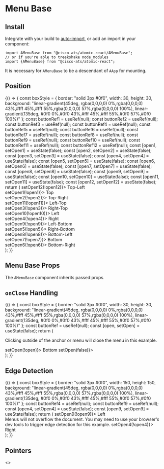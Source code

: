 


<Meta title="Extend/Menu Base" component={AMenuBase} />

# Menu Base

## Install

Integrate with your build to [auto-import](?path=/docs/getting-started--page#integrating), or add an import in your component:

```
import AMenuBase from "@cisco-ats/atomic-react/AMenuBase";
// or if you're able to treekshake node_modules
import {AMenuBase} from "@cisco-ats/atomic-react";
```

It is necessary for `AMenuBase` to be a descendant of `AApp` for mounting.

## Position

<Canvas>
  <Story name="position-1">
    <YourComponent>
      {() => {
        const boxStyle = {
          border: "solid 3px #0f0",
          width: 30,
          height: 30,
          background:
            "linear-gradient(45deg, rgba(0,0,0,0) 0%,rgba(0,0,0,0) 43%,#fff 45%,#fff 55%,rgba(0,0,0,0) 57%,rgba(0,0,0,0) 100%), linear-gradient(135deg, #0f0 0%,#0f0 43%,#fff 45%,#fff 55%,#0f0 57%,#0f0 100%)"
        };
        const buttonRef1 = useRef(null);
        const buttonRef2 = useRef(null);
        const buttonRef3 = useRef(null);
        const buttonRef4 = useRef(null);
        const buttonRef5 = useRef(null);
        const buttonRef6 = useRef(null);
        const buttonRef7 = useRef(null);
        const buttonRef8 = useRef(null);
        const buttonRef9 = useRef(null);
        const buttonRef10 = useRef(null);
        const buttonRef11 = useRef(null);
        const buttonRef12 = useRef(null);
        const [open1, setOpen1] = useState(false);
        const [open2, setOpen2] = useState(false);
        const [open3, setOpen3] = useState(false);
        const [open4, setOpen4] = useState(false);
        const [open5, setOpen5] = useState(false);
        const [open6, setOpen6] = useState(false);
        const [open7, setOpen7] = useState(false);
        const [open8, setOpen8] = useState(false);
        const [open9, setOpen9] = useState(false);
        const [open10, setOpen10] = useState(false);
        const [open11, setOpen11] = useState(false);
        const [open12, setOpen12] = useState(false);
        return (
          <AContainer>
            <ARow>
              <ACol cols="2" />
              <ACol className="text-right">
                <AButton ref={buttonRef12} onClick={() => setOpen12(!open12)}>
                  Top-Left
                </AButton>
                <AMenuBase
                  anchorRef={buttonRef12}
                  open={open12}
                  placement="top-left">
                  <div style={boxStyle} />
                </AMenuBase>
              </ACol>
              <ACol className="text-center">
                <AButton ref={buttonRef1} onClick={() => setOpen1(!open1)}>
                  Top
                </AButton>
                <AMenuBase anchorRef={buttonRef1} open={open1} placement="top">
                  <div style={boxStyle} />
                </AMenuBase>
              </ACol>
              <ACol>
                <AButton ref={buttonRef2} onClick={() => setOpen2(!open2)}>
                  Top-Right
                </AButton>
                <AMenuBase
                  anchorRef={buttonRef2}
                  open={open2}
                  placement="top-right">
                  <div style={boxStyle} />
                </AMenuBase>
              </ACol>
              <ACol cols="2" />
            </ARow>
            <ARow>
              <ACol className="text-right">
                <AButton ref={buttonRef11} onClick={() => setOpen11(!open11)}>
                  Left-Top
                </AButton>
                <AMenuBase
                  anchorRef={buttonRef11}
                  open={open11}
                  placement="left-top">
                  <div style={boxStyle} />
                </AMenuBase>
              </ACol>
              <ACol cols="8" />
              <ACol>
                <AButton ref={buttonRef3} onClick={() => setOpen3(!open3)}>
                  Right-Top
                </AButton>
                <AMenuBase
                  anchorRef={buttonRef3}
                  open={open3}
                  placement="right-top">
                  <div style={boxStyle} />
                </AMenuBase>
              </ACol>
            </ARow>
            <ARow>
              <ACol className="text-right">
                <AButton ref={buttonRef10} onClick={() => setOpen10(!open10)}>
                  Left
                </AButton>
                <AMenuBase
                  anchorRef={buttonRef10}
                  open={open10}
                  placement="left">
                  <div style={boxStyle} />
                </AMenuBase>
              </ACol>
              <ACol cols="8" />
              <ACol>
                <AButton ref={buttonRef4} onClick={() => setOpen4(!open4)}>
                  Right
                </AButton>
                <AMenuBase
                  anchorRef={buttonRef4}
                  open={open4}
                  placement="right">
                  <div style={boxStyle} />
                </AMenuBase>
              </ACol>
            </ARow>
            <ARow>
              <ACol className="text-right">
                <AButton ref={buttonRef9} onClick={() => setOpen9(!open9)}>
                  Left-Bottom
                </AButton>
                <AMenuBase
                  anchorRef={buttonRef9}
                  open={open9}
                  placement="left-bottom">
                  <div style={boxStyle} />
                </AMenuBase>
              </ACol>
              <ACol cols="8" />
              <ACol>
                <AButton ref={buttonRef5} onClick={() => setOpen5(!open5)}>
                  Right-Bottom
                </AButton>
                <AMenuBase
                  anchorRef={buttonRef5}
                  open={open5}
                  placement="right-bottom">
                  <div style={boxStyle} />
                </AMenuBase>
              </ACol>
            </ARow>
            <ARow>
              <ACol cols="2" />
              <ACol className="text-right">
                <AButton ref={buttonRef8} onClick={() => setOpen8(!open8)}>
                  Bottom-Left
                </AButton>
                <AMenuBase
                  anchorRef={buttonRef8}
                  open={open8}
                  placement="bottom-left">
                  <div style={boxStyle} />
                </AMenuBase>
              </ACol>
              <ACol className="text-center">
                <AButton ref={buttonRef7} onClick={() => setOpen7(!open7)}>
                  Bottom
                </AButton>
                <AMenuBase
                  anchorRef={buttonRef7}
                  open={open7}
                  placement="bottom">
                  <div style={boxStyle} />
                </AMenuBase>
              </ACol>
              <ACol>
                <AButton ref={buttonRef6} onClick={() => setOpen6(!open6)}>
                  Bottom-Right
                </AButton>
                <AMenuBase
                  anchorRef={buttonRef6}
                  open={open6}
                  placement="bottom-right">
                  <div style={boxStyle} />
                </AMenuBase>
              </ACol>
              <ACol cols="2" />
            </ARow>
          </AContainer>
        );
      }}
    </YourComponent>
  </Story>
</Canvas>

## Menu Base Props

The `AMenuBase` component inherits passed props.

<ArgsTable of={AMenuBase} />

## `onClose` Handling

<Canvas>
  <Story name="onclose-1">
    <YourComponent>
      {() => {
        const boxStyle = {
          border: "solid 3px #0f0",
          width: 30,
          height: 30,
          background:
            "linear-gradient(45deg, rgba(0,0,0,0) 0%,rgba(0,0,0,0) 43%,#fff 45%,#fff 55%,rgba(0,0,0,0) 57%,rgba(0,0,0,0) 100%), linear-gradient(135deg, #0f0 0%,#0f0 43%,#fff 45%,#fff 55%,#0f0 57%,#0f0 100%)"
        };
        const buttonRef = useRef(null);
        const [open, setOpen] = useState(false);
        return (
          <AContainer fluid>
            <ARow>
              <ACol className="text-center">
                <p className="onclose-1__instruction">
                  Clicking outside of the anchor or menu will close the menu in
                  this example.
                </p>
                <AButton ref={buttonRef} onClick={() => setOpen(!open)}>
                  Bottom
                </AButton>
                <AMenuBase
                  anchorRef={buttonRef}
                  open={open}
                  placement="bottom"
                  onClose={() => setOpen(false)}>
                  <div style={boxStyle} />
                </AMenuBase>
              </ACol>
            </ARow>
          </AContainer>
        );
      }}
    </YourComponent>
  </Story>
</Canvas>

## Edge Detection

<Canvas>
  <Story name="edge-1">
    <YourComponent>
      {() => {
        const boxStyle = {
          border: "solid 3px #0f0",
          width: 150,
          height: 150,
          background:
            "linear-gradient(45deg, rgba(0,0,0,0) 0%,rgba(0,0,0,0) 43%,#fff 45%,#fff 55%,rgba(0,0,0,0) 57%,rgba(0,0,0,0) 100%), linear-gradient(135deg, #0f0 0%,#0f0 43%,#fff 45%,#fff 55%,#0f0 57%,#0f0 100%)"
        };
        const buttonRef4 = useRef(null);
        const buttonRef9 = useRef(null);
        const [open4, setOpen4] = useState(false);
        const [open9, setOpen9] = useState(false);
        return (
          <AContainer fluid className="pa-0 ma-0">
            <ARow>
              <ACol>
                <AButton
                  className="mb-6"
                  ref={buttonRef9}
                  onClick={() => setOpen9(!open9)}>
                  Left
                </AButton>
                <AMenuBase anchorRef={buttonRef9} open={open9} placement="left">
                  <div style={boxStyle} />
                </AMenuBase>
              </ACol>
              <ACol cols="6">
                Menus will not overflow the document. You may need to use your
                browser's dev tools to trigger edge detection for this example.
              </ACol>
              <ACol className="text-right">
                <AButton
                  className="mb-6"
                  ref={buttonRef4}
                  onClick={() => setOpen4(!open4)}>
                  Right
                </AButton>
                <AMenuBase
                  anchorRef={buttonRef4}
                  open={open4}
                  placement="right">
                  <div style={boxStyle} />
                </AMenuBase>
              </ACol>
            </ARow>
          </AContainer>
        );
      }}
    </YourComponent>
  </Story>
</Canvas>

## Pointers

<Canvas>
  <Story name="pointers-1">
    <>
      <style
        dangerouslySetInnerHTML={{
          __html: `
      .pointers.a-menu-base--top,
      .pointers.a-menu-base--top-left,
      .pointers.a-menu-base--top-right {
        margin-top: -11px;
      }
      .pointers.a-menu-base--top .a-menu-base__pointer,
      .pointers.a-menu-base--top-left .a-menu-base__pointer,
      .pointers.a-menu-base--top-right .a-menu-base__pointer {
        width: 0;
        height: 0;
        border-style: solid;
        border-width: 12px 6px 0 6px;
        border-color: #0f0 transparent transparent transparent;
        position: absolute;
        bottom: -11px;
      }
      .pointers.a-menu-base--right,
      .pointers.a-menu-base--right-top,
      .pointers.a-menu-base--right-bottom {
        margin-left: 11px;
      }
      .pointers.a-menu-base--right .a-menu-base__pointer,
      .pointers.a-menu-base--right-top .a-menu-base__pointer,
      .pointers.a-menu-base--right-bottom .a-menu-base__pointer {
        width: 0;
        height: 0;
        border-style: solid;
        border-width: 6px 12px 6px 0;
        border-color: transparent #0f0 transparent transparent;
        position: absolute;
        left: -11px;
      }
      .pointers.a-menu-base--bottom,
      .pointers.a-menu-base--bottom-left,
      .pointers.a-menu-base--bottom-right {
        margin-top: 11px;
      }
      .pointers.a-menu-base--bottom .a-menu-base__pointer,
      .pointers.a-menu-base--bottom-left .a-menu-base__pointer,
      .pointers.a-menu-base--bottom-right .a-menu-base__pointer {
        width: 0;
        height: 0;
        border-style: solid;
        border-width: 0 6px 12px 6px;
        border-color: transparent transparent #0f0 transparent;
        position: absolute;
        top: -11px;
      }
      .pointers.a-menu-base--left,
      .pointers.a-menu-base--left-top,
      .pointers.a-menu-base--left-bottom {
        margin-left: -11px;
      }
      .pointers.a-menu-base--left .a-menu-base__pointer,
      .pointers.a-menu-base--left-top .a-menu-base__pointer,
      .pointers.a-menu-base--left-bottom .a-menu-base__pointer {
        width: 0;
        height: 0;
        border-style: solid;
        border-width: 6px 0 6px 12px;
        border-color: transparent transparent transparent #0f0;
        position: absolute;
        right: -11px;
      }
    `
        }}
      />
      <YourComponent>
        {() => {
          const boxStyle = {
            border: "solid 3px #0f0",
            width: 30,
            height: 30,
            background:
              "linear-gradient(45deg, rgba(0,0,0,0) 0%,rgba(0,0,0,0) 43%,#fff 45%,#fff 55%,rgba(0,0,0,0) 57%,rgba(0,0,0,0) 100%), linear-gradient(135deg, #0f0 0%,#0f0 43%,#fff 45%,#fff 55%,#0f0 57%,#0f0 100%)"
          };
          const buttonRef1 = useRef(null);
          const buttonRef2 = useRef(null);
          const buttonRef3 = useRef(null);
          const buttonRef4 = useRef(null);
          const buttonRef5 = useRef(null);
          const buttonRef6 = useRef(null);
          const buttonRef7 = useRef(null);
          const buttonRef8 = useRef(null);
          const buttonRef9 = useRef(null);
          const buttonRef10 = useRef(null);
          const buttonRef11 = useRef(null);
          const buttonRef12 = useRef(null);
          const [open1, setOpen1] = useState(false);
          const [open2, setOpen2] = useState(false);
          const [open3, setOpen3] = useState(false);
          const [open4, setOpen4] = useState(false);
          const [open5, setOpen5] = useState(false);
          const [open6, setOpen6] = useState(false);
          const [open7, setOpen7] = useState(false);
          const [open8, setOpen8] = useState(false);
          const [open9, setOpen9] = useState(false);
          const [open10, setOpen10] = useState(false);
          const [open11, setOpen11] = useState(false);
          const [open12, setOpen12] = useState(false);
          return (
            <AContainer>
              <ARow>
                <ACol cols="2" />
                <ACol className="text-right">
                  <AButton ref={buttonRef12} onClick={() => setOpen12(!open12)}>
                    Top-Left
                  </AButton>
                  <AMenuBase
                    anchorRef={buttonRef12}
                    className="pointers"
                    open={open12}
                    placement="top-left"
                    pointer>
                    <div style={boxStyle} />
                  </AMenuBase>
                </ACol>
                <ACol className="text-center">
                  <AButton ref={buttonRef1} onClick={() => setOpen1(!open1)}>
                    Top
                  </AButton>
                  <AMenuBase
                    anchorRef={buttonRef1}
                    className="pointers"
                    open={open1}
                    placement="top"
                    pointer>
                    <div style={boxStyle} />
                  </AMenuBase>
                </ACol>
                <ACol>
                  <AButton ref={buttonRef2} onClick={() => setOpen2(!open2)}>
                    Top-Right
                  </AButton>
                  <AMenuBase
                    anchorRef={buttonRef2}
                    className="pointers"
                    open={open2}
                    placement="top-right"
                    pointer>
                    <div style={boxStyle} />
                  </AMenuBase>
                </ACol>
                <ACol cols="2" />
              </ARow>
              <ARow>
                <ACol className="text-right">
                  <AButton ref={buttonRef11} onClick={() => setOpen11(!open11)}>
                    Left-Top
                  </AButton>
                  <AMenuBase
                    anchorRef={buttonRef11}
                    className="pointers"
                    open={open11}
                    placement="left-top"
                    pointer>
                    <div style={boxStyle} />
                  </AMenuBase>
                </ACol>
                <ACol cols="8" />
                <ACol>
                  <AButton ref={buttonRef3} onClick={() => setOpen3(!open3)}>
                    Right-Top
                  </AButton>
                  <AMenuBase
                    anchorRef={buttonRef3}
                    className="pointers"
                    open={open3}
                    placement="right-top"
                    pointer>
                    <div style={boxStyle} />
                  </AMenuBase>
                </ACol>
              </ARow>
              <ARow>
                <ACol className="text-right">
                  <AButton ref={buttonRef10} onClick={() => setOpen10(!open10)}>
                    Left
                  </AButton>
                  <AMenuBase
                    anchorRef={buttonRef10}
                    className="pointers"
                    open={open10}
                    placement="left"
                    pointer>
                    <div style={boxStyle} />
                  </AMenuBase>
                </ACol>
                <ACol cols="8" />
                <ACol>
                  <AButton ref={buttonRef4} onClick={() => setOpen4(!open4)}>
                    Right
                  </AButton>
                  <AMenuBase
                    anchorRef={buttonRef4}
                    className="pointers"
                    open={open4}
                    placement="right"
                    pointer>
                    <div style={boxStyle} />
                  </AMenuBase>
                </ACol>
              </ARow>
              <ARow>
                <ACol className="text-right">
                  <AButton ref={buttonRef9} onClick={() => setOpen9(!open9)}>
                    Left-Bottom
                  </AButton>
                  <AMenuBase
                    anchorRef={buttonRef9}
                    className="pointers"
                    open={open9}
                    placement="left-bottom"
                    pointer>
                    <div style={boxStyle} />
                  </AMenuBase>
                </ACol>
                <ACol cols="8" />
                <ACol>
                  <AButton ref={buttonRef5} onClick={() => setOpen5(!open5)}>
                    Right-Bottom
                  </AButton>
                  <AMenuBase
                    anchorRef={buttonRef5}
                    className="pointers"
                    open={open5}
                    placement="right-bottom"
                    pointer>
                    <div style={boxStyle} />
                  </AMenuBase>
                </ACol>
              </ARow>
              <ARow>
                <ACol cols="2" />
                <ACol className="text-right">
                  <AButton ref={buttonRef8} onClick={() => setOpen8(!open8)}>
                    Bottom-Left
                  </AButton>
                  <AMenuBase
                    anchorRef={buttonRef8}
                    className="pointers"
                    open={open8}
                    placement="bottom-left"
                    pointer>
                    <div style={boxStyle} />
                  </AMenuBase>
                </ACol>
                <ACol className="text-center">
                  <AButton ref={buttonRef7} onClick={() => setOpen7(!open7)}>
                    Bottom
                  </AButton>
                  <AMenuBase
                    anchorRef={buttonRef7}
                    className="pointers"
                    open={open7}
                    placement="bottom"
                    pointer>
                    <div style={boxStyle} />
                  </AMenuBase>
                </ACol>
                <ACol>
                  <AButton ref={buttonRef6} onClick={() => setOpen6(!open6)}>
                    Bottom-Right
                  </AButton>
                  <AMenuBase
                    anchorRef={buttonRef6}
                    className="pointers"
                    open={open6}
                    placement="bottom-right"
                    pointer>
                    <div style={boxStyle} />
                  </AMenuBase>
                </ACol>
                <ACol cols="2" />
              </ARow>
            </AContainer>
          );
        }}
      </YourComponent>
    </>
  </Story>
</Canvas>
